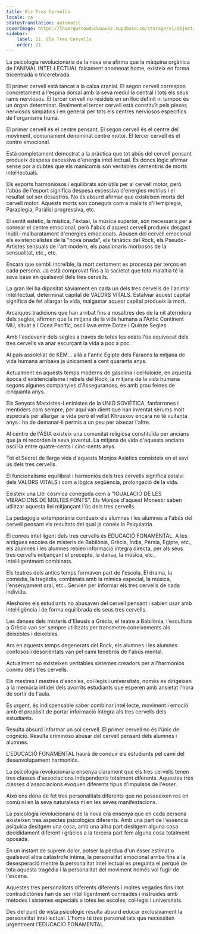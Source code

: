 ```yaml
---
title: Els Tres Cervells
locale: ca
statusTranslation: automatic
coverImage: https://lhvmrqwrcowdvduuaukz.supabase.co/storage/v1/object/public/strapi-uploads/small_cover-educacion-fundamental.webp-2d51a7828a2b1309555be27f7e2a61a0.webp
sidebar:
    label: 21. Els Tres Cervells
    order: 21
---
```

La psicologia revolucionària de la nova era afirma que la màquina orgànica de l'ANIMAL INTEL·LECTUAL falsament anomenat home, existeix en forma tricentrada o tricerebrada.

El primer cervell està tancat a la caixa cranial. El segon cervell correspon concretament a l'espina dorsal amb la seva medul·la central i tots els seus rams nerviosos. El tercer cervell no resideix en un lloc definit ni tampoc és un òrgan determinat. Realment el tercer cervell està constituït pels plexes nerviosos simpàtics i en general per tots els centres nerviosos específics de l'organisme humà.

El primer cervell és el centre pensant. El segon cervell és el centre del moviment, comunament denominat centre motor. El tercer cervell és el centre emocional.

Està completament demostrat a la pràctica que tot abús del cervell pensant produeix despesa excessiva d'energia intel·lectual. És doncs lògic afirmar sense por a dubtes que els manicomis són veritables cementiris de morts intel·lectuals.

Els esports harmoniosos i equilibrats són útils per al cervell motor, però l'abús de l'esport significa despesa excessiva d'energies motrius i el resultat sol ser desastrós. No és absurd afirmar que existeixen morts del cervell motor. Aquests morts són coneguts com a malalts d'Hemiplegia, Paraplegia, Paràlisi progressiva, etc.

El sentit estètic, la mística, l'èxtasi, la música superior, són necessaris per a conrear el centre emocional, però l'abús d'aquest cervell produeix desgast inútil i malbaratament d'energies emocionals. Abusen del cervell emocional els existencialistes de la "nova onada", els fanàtics del Rock, els Pseudo-Artistes sensuals de l'art modern, els passionaris morbosos de la sensualitat, etc., etc.

Encara que sembli increïble, la mort certament es processa per terços en cada persona. Ja està comprovat fins a la sacietat que tota malaltia té la seva base en qualsevol dels tres cervells.

La gran llei ha dipositat sàviament en cada un dels tres cervells de l'animal intel·lectual, determinat capital de VALORS VITALS. Estalviar aquest capital significa de fet allargar la vida, malgastar aquest capital produeix la mort.

Arcaiques tradicions que han arribat fins a nosaltres des de la nit aterridora dels segles, afirmen que la mitjana de la vida humana a l'Antic Continent MU, situat a l'Oceà Pacífic, oscil·lava entre Dotze i Quinze Segles.

Amb l'esdevenir dels segles a través de totes les edats l'ús equivocat dels tres cervells va anar escurçant la vida a poc a poc.

Al país assolellat de KEM... allà a l'antic Egipte dels Faraons la mitjana de vida humana arribava ja únicament a cent quaranta anys.

Actualment en aquests temps moderns de gasolina i cel·luloide, en aquesta època d'existencialisme i rebels del Rock, la mitjana de la vida humana segons algunes companyies d'Assegurances, és amb prou feines de cinquanta anys.

Els Senyors Marxistes-Leninistes de la UNIÓ SOVIÈTICA, fanfarrones i mentiders com sempre, per aquí van dient que han inventat sèrums molt especials per allargar la vida però el vellet Khrusxov encara no té vuitanta anys i ha de demanar-li permís a un peu per aixecar l'altre.

Al centre de l'ÀSIA existeix una comunitat religiosa constituïda per ancians que ja ni recorden la seva joventut. La mitjana de vida d'aquests ancians oscil·la entre quatre-cents i cinc-cents anys.

Tot el Secret de llarga vida d'aquests Monjos Asiàtics consisteix en el savi ús dels tres cervells.

El funcionalisme equilibrat i harmoniós dels tres cervells significa estalvi dels VALORS VITALS i com a lògica seqüència, prolongació de la vida.

Existeix una Llei còsmica coneguda com a "IGUALACIÓ DE LES VIBRACIONS DE MOLTES FONTS". Els Monjos d'aquest Monestir saben utilitzar aquesta llei mitjançant l'ús dels tres cervells.

La pedagogia extemporània condueix els alumnes i les alumnes a l'abús del cervell pensant els resultats del qual ja coneix la Psiquiatria.

El conreu intel·ligent dels tres cervells és EDUCACIÓ FONAMENTAL. A les antigues escoles de misteris de Babilònia, Grècia, Índia, Pèrsia, Egipte, etc., els alumnes i les alumnes rebien informació íntegra directa, per als seus tres cervells mitjançant el precepte, la dansa, la música, etc., intel·ligentment combinats.

Els teatres dels antics temps formaven part de l'escola. El drama, la comèdia, la tragèdia, combinats amb la mímica especial, la música, l'ensenyament oral, etc.. Servien per informar els tres cervells de cada individu.

Aleshores els estudiants no abusaven del cervell pensant i sabien usar amb intel·ligència i de forma equilibrada els seus tres cervells.

Les danses dels misteris d'Eleusis a Grècia, el teatre a Babilònia, l'escultura a Grècia van ser sempre utilitzats per transmetre coneixements als deixebles i deixebles.

Ara en aquests temps degenerats del Rock, els alumnes i les alumnes confosos i desorientats van pel camí tenebrós de l'abús mental.

Actualment no existeixen veritables sistemes creadors per a l'harmoniós conreu dels tres cervells.

Els mestres i mestres d'escoles, col·legis i universitats, només es dirigeixen a la memòria infidel dels avorrits estudiants que esperen amb ansietat l'hora de sortir de l'aula.

És urgent, és indispensable saber combinar intel·lecte, moviment i emoció amb el propòsit de portar informació íntegra als tres cervells dels estudiants.

Resulta absurd informar un sol cervell. El primer cervell no és l'únic de cognició. Resulta criminoso abusar del cervell pensant dels alumnes i alumnes.

L'EDUCACIÓ FONAMENTAL haurà de conduir els estudiants pel camí del desenvolupament harmoniós.

La psicologia revolucionària ensenya clarament que els tres cervells tenen tres classes d'associacions independents totalment diferents. Aquestes tres classes d'associacions evoquen diferents tipus d'impulsos de l'ésser.

Això ens dona de fet tres personalitats diferents que no posseeixen res en comú ni en la seva naturalesa ni en les seves manifestacions.

La psicologia revolucionària de la nova era ensenya que en cada persona existeixen tres aspectes psicològics diferents. Amb una part de l'essència psíquica desitgem una cosa, amb una altra part desitgem alguna cosa decididament diferent i gràcies a la tercera part fem alguna cosa totalment oposada.

En un instant de suprem dolor, potser la pèrdua d'un ésser estimat o qualsevol altra catàstrofe íntima, la personalitat emocional arriba fins a la desesperació mentre la personalitat intel·lectual es pregunta el perquè de tota aquesta tragèdia i la personalitat del moviment només vol fugir de l'escena.

Aquestes tres personalitats diferents diferents i moltes vegades fins i tot contradictòries han de ser intel·ligentment conreades i instruïdes amb mètodes i sistemes especials a totes les escoles, col·legis i universitats.

Des del punt de vista psicològic resulta absurd educar exclusivament la personalitat intel·lectual. L'home té tres personalitats que necessiten urgentment l'EDUCACIÓ FONAMENTAL.

